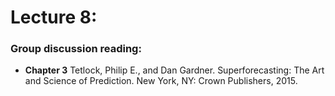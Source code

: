 # Lecture 8: 


### Group discussion reading: 

- **Chapter 3** Tetlock, Philip E., and Dan Gardner. Superforecasting: The Art and Science of Prediction. New York, NY: Crown Publishers, 2015. 
